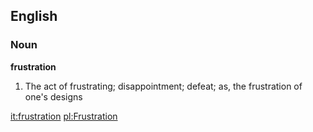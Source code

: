 ==English==

===Noun===

'''frustration'''

#The act of frustrating; disappointment; defeat; as, the frustration of one's designs

[[it:frustration]]
[[pl:Frustration]]